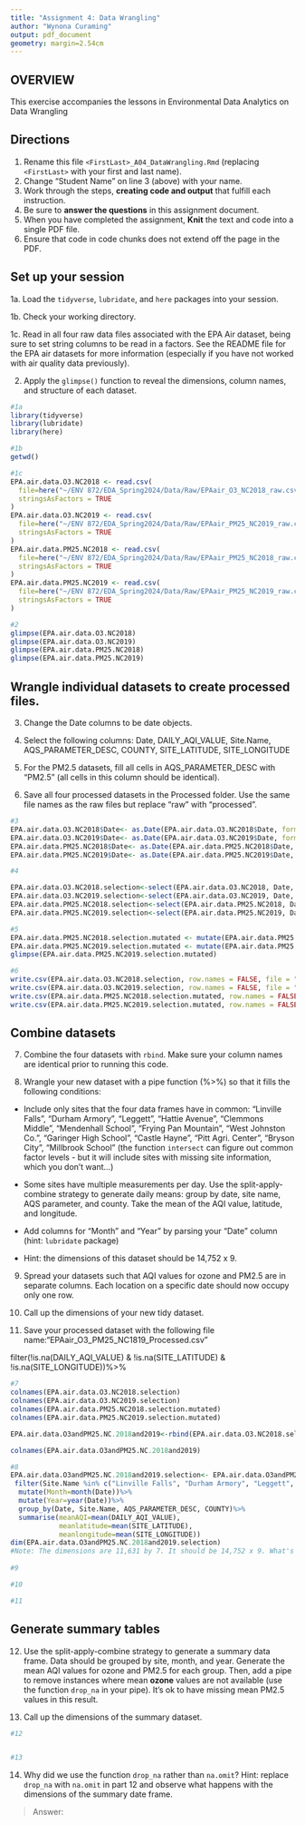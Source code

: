 ```yaml
---
title: "Assignment 4: Data Wrangling"
author: "Wynona Curaming"
output: pdf_document
geometry: margin=2.54cm
---
```


## OVERVIEW

This exercise accompanies the lessons in Environmental Data Analytics on Data Wrangling 

## Directions

1. Rename this file `<FirstLast>_A04_DataWrangling.Rmd` (replacing `<FirstLast>` with your first and last name).
2. Change "Student Name" on line 3 (above) with your name.
3. Work through the steps, **creating code and output** that fulfill each instruction.
4. Be sure to **answer the questions** in this assignment document.
5. When you have completed the assignment, **Knit** the text and code into a single PDF file.
6. Ensure that code in code chunks does not extend off the page in the PDF.


## Set up your session 

1a. Load the `tidyverse`,  `lubridate`, and `here` packages into your session.

1b. Check your working directory.

1c. Read in all four raw data files associated with the EPA Air dataset, being sure to set string columns to be read in a factors. See the README file for the EPA air datasets for more information (especially if you have not worked with air quality data previously). 

2. Apply the `glimpse()` function to reveal the dimensions, column names, and structure of each dataset. 

```r
#1a 
library(tidyverse)
library(lubridate)
library(here)

#1b 
getwd()

#1c 
EPA.air.data.O3.NC2018 <- read.csv(
  file=here("~/ENV 872/EDA_Spring2024/Data/Raw/EPAair_O3_NC2018_raw.csv"), 
  stringsAsFactors = TRUE
)
EPA.air.data.O3.NC2019 <- read.csv(
  file=here("~/ENV 872/EDA_Spring2024/Data/Raw/EPAair_PM25_NC2019_raw.csv"), 
  stringsAsFactors = TRUE
)
EPA.air.data.PM25.NC2018 <- read.csv(
  file=here("~/ENV 872/EDA_Spring2024/Data/Raw/EPAair_PM25_NC2018_raw.csv"), 
  stringsAsFactors = TRUE
)
EPA.air.data.PM25.NC2019 <- read.csv(
  file=here("~/ENV 872/EDA_Spring2024/Data/Raw/EPAair_PM25_NC2019_raw.csv"), 
  stringsAsFactors = TRUE
)

#2 
glimpse(EPA.air.data.O3.NC2018)
glimpse(EPA.air.data.O3.NC2019)
glimpse(EPA.air.data.PM25.NC2018)
glimpse(EPA.air.data.PM25.NC2019)

```


## Wrangle individual datasets to create processed files.

3. Change the Date columns to be date objects.

4. Select the following columns: Date, DAILY_AQI_VALUE, Site.Name, AQS_PARAMETER_DESC, COUNTY, SITE_LATITUDE, SITE_LONGITUDE

5. For the PM2.5 datasets, fill all cells in AQS_PARAMETER_DESC with "PM2.5" (all cells in this column should be identical).

6. Save all four processed datasets in the Processed folder. Use the same file names as the raw files but replace "raw" with "processed".

```r
#3
EPA.air.data.O3.NC2018$Date<- as.Date(EPA.air.data.O3.NC2018$Date, format="%m/%d/%y")
EPA.air.data.O3.NC2019$Date<- as.Date(EPA.air.data.O3.NC2019$Date, format="%m/%d/%y")
EPA.air.data.PM25.NC2018$Date<- as.Date(EPA.air.data.PM25.NC2018$Date, format ="%m/%d/%y")
EPA.air.data.PM25.NC2019$Date<- as.Date(EPA.air.data.PM25.NC2019$Date, format ="%m/%d/%y")

#4

EPA.air.data.O3.NC2018.selection<-select(EPA.air.data.O3.NC2018, Date, DAILY_AQI_VALUE, Site.Name, AQS_PARAMETER_DESC, COUNTY, SITE_LATITUDE, SITE_LONGITUDE )
EPA.air.data.O3.NC2019.selection<-select(EPA.air.data.O3.NC2019, Date, DAILY_AQI_VALUE, Site.Name, AQS_PARAMETER_DESC, COUNTY, SITE_LATITUDE, SITE_LONGITUDE)
EPA.air.data.PM25.NC2018.selection<-select(EPA.air.data.PM25.NC2018, Date, DAILY_AQI_VALUE, Site.Name, AQS_PARAMETER_DESC, COUNTY, SITE_LATITUDE, SITE_LONGITUDE)
EPA.air.data.PM25.NC2019.selection<-select(EPA.air.data.PM25.NC2019, Date, DAILY_AQI_VALUE, Site.Name, AQS_PARAMETER_DESC, COUNTY, SITE_LATITUDE, SITE_LONGITUDE)

#5
EPA.air.data.PM25.NC2018.selection.mutated <- mutate(EPA.air.data.PM25.NC2018.selection, AQS_PARAMETER_DESC="PM2.5")
EPA.air.data.PM25.NC2019.selection.mutated <- mutate(EPA.air.data.PM25.NC2019.selection, AQS_PARAMETER_DESC="PM2.5")
glimpse(EPA.air.data.PM25.NC2019.selection.mutated)

#6
write.csv(EPA.air.data.O3.NC2018.selection, row.names = FALSE, file = "~/ENV 872/EDA_Spring2024/Data/Processed/EPAair_O3_NC2018_Processed.csv")
write.csv(EPA.air.data.O3.NC2019.selection, row.names = FALSE, file = "~/ENV 872/EDA_Spring2024/Data/Processed/EPAair_O3_NC2019_Processed.csv")
write.csv(EPA.air.data.PM25.NC2018.selection.mutated, row.names = FALSE, file = "~/ENV 872/EDA_Spring2024/Data/Processed/EPAair_PM25_NC2018_Processed.csv")
write.csv(EPA.air.data.PM25.NC2019.selection.mutated, row.names = FALSE, file = "~/ENV 872/EDA_Spring2024/Data/Processed/EPAair_PM25_NC2019_Processed.csv")

```


## Combine datasets

7. Combine the four datasets with `rbind`. Make sure your column names are identical prior to running this code.

8. Wrangle your new dataset with a pipe function (%>%) so that it fills the following conditions: 

  * Include only sites that the four data frames have in common: "Linville Falls", "Durham Armory", "Leggett", "Hattie Avenue", "Clemmons Middle", "Mendenhall School", "Frying Pan Mountain", "West Johnston Co.", "Garinger High School", "Castle Hayne", "Pitt Agri. Center", "Bryson City", "Millbrook School" (the function `intersect` can figure out common factor levels - but it will include sites with missing site information, which you don't want...) 

  * Some sites have multiple measurements per day. Use the split-apply-combine strategy to generate daily means: group by date, site name, AQS parameter, and county. Take the mean of the AQI value, latitude, and longitude.
  
  * Add columns for "Month" and "Year" by parsing your "Date" column (hint: `lubridate` package)
  
  * Hint: the dimensions of this dataset should be 14,752 x 9.

9. Spread your datasets such that AQI values for ozone and PM2.5 are in separate columns. Each location on a specific date should now occupy only one row.

10. Call up the dimensions of your new tidy dataset.

11. Save your processed dataset with the following file name:"EPAair_O3_PM25_NC1819_Processed.csv"

filter(!is.na(DAILY_AQI_VALUE) & !is.na(SITE_LATITUDE) & !is.na(SITE_LONGITUDE))%>%

```r
#7 
colnames(EPA.air.data.O3.NC2018.selection)
colnames(EPA.air.data.O3.NC2019.selection)
colnames(EPA.air.data.PM25.NC2018.selection.mutated)
colnames(EPA.air.data.PM25.NC2019.selection.mutated)

EPA.air.data.O3andPM25.NC.2018and2019<-rbind(EPA.air.data.O3.NC2018.selection, EPA.air.data.O3.NC2019.selection, EPA.air.data.PM25.NC2018.selection.mutated, EPA.air.data.PM25.NC2019.selection.mutated)

colnames(EPA.air.data.O3andPM25.NC.2018and2019)

#8 
EPA.air.data.O3andPM25.NC.2018and2019.selection<- EPA.air.data.O3andPM25.NC.2018and2019 %>%
 filter(Site.Name %in% c("Linville Falls", "Durham Armory", "Leggett", "Hattie Avenue", "Clemmons Middle", "Mendenhall School", "Frying Pan Mountain","West Johnston Co.", "Garinger High School", "Castle Hayne", "Pitt Agri. Center", "Bryson City", "Millbrook School"))%>%
  mutate(Month=month(Date))%>%
  mutate(Year=year(Date))%>%
  group_by(Date, Site.Name, AQS_PARAMETER_DESC, COUNTY)%>%
  summarise(meanAQI=mean(DAILY_AQI_VALUE),
            meanlatitude=mean(SITE_LATITUDE),
            meanlongitude=mean(SITE_LONGITUDE))
dim(EPA.air.data.O3andPM25.NC.2018and2019.selection)      
#Note: The dimensions are 11,631 by 7. It should be 14,752 x 9. What's wrong?
  
#9

#10

#11

```


## Generate summary tables

12. Use the split-apply-combine strategy to generate a summary data frame. Data should be grouped by site, month, and year. Generate the mean AQI values for ozone and PM2.5 for each group. Then, add a pipe to remove instances where mean **ozone** values are not available (use the function `drop_na` in your pipe). It's ok to have missing mean PM2.5 values in this result. 

13. Call up the dimensions of the summary dataset.

```r

#12


#13


```

14. Why did we use the function `drop_na` rather than `na.omit`? Hint: replace `drop_na` with `na.omit` in part 12 and observe what happens with the dimensions of the summary date frame.

> Answer: 
